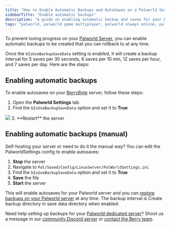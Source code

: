 ```yaml
---
title: "How to Enable Automatic Backups and AutoSaves on a Palworld Server"
sidebarTitle: "Enable automatic backups"
description: "A guide on enabling automatic backup and saves for your Palworld server to restore and rollback lost data or progress."
tags: "palworld, palworld game multiplayer, palworld always online, palworld community server, palworld restore backup, automatic backups"
---
```


To prevent losing progress on your [Palworld Server](./), you can enable automatic backups to be created that you can rollback to at any time. 

Once the `bIsUseBackupSaveData` setting is enabled, it will create a backup interval for 5 saves per 30 seconds, 6 saves per 10 min, 12 saves per hour, and 7 saves per day. Here are the steps:

## Enabling automatic backups

To enable autosaves on your [BerryByte](https://berrybyte.net) server, follow these steps:

1. Open the **Palworld Settings** tab
2. Find the `bIsUseBackupSaveData` option and set it to **True**
<Frame>
  <img src="/images/bIsUseBackupSaveData.png" />
</Frame>
3. **Restart** the server 

## Enabling automatic backups (manual)

Self-hosting your server or need to do it the manual way? You can edit the PalworldSettings config to enable autosaves:

1. **Stop** the server
2. Navigate to `Pal/Saved/Config/LinuxServer/PalWorldSettings.ini`
3. Find the `bIsUseBackupSaveData` option and set it to **True**
4. **Save** the file
5. **Start** the server

This will enable autosaves for your Palworld server and you can [restore backups on your Palworld server](./restore-autosave-backup) at any time. The backup interval is Create backup directory in save data directory when enabled.

Need help setting up backups for your [Palworld dedicated server](https://berrybyte.net/palworld-server-hosting)? Shoot us a message in our
[community Discord server](https://berrybyte.net/discord) or [contact the Berry team](https://berrybyte.net/support).